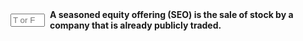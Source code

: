 ::: {.question-block}

<form onsubmit="event.preventDefault(); checkAnswerBox('q29','T')" style="display: flex; align-items: center; gap: 8px;">
<input type="text" id="q29" name="q29" maxlength="1" placeholder="T or F"
         style="width: 55px;" data-correct-answer="T" /> <label for="q29"><strong>A seasoned equity offering (SEO) is the sale of stock by a company that is already publicly traded.</strong></label>
</form>

<div id="feedback-q29" class="feedback" data-status="" style="display:none;">
The sentence is TRUE. This is the correct definition of an SEO, which is used by public companies to raise additional equity capital after their initial IPO.
</div>
:::
